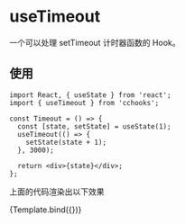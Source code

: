 
<Meta title="Hooks/use-timeout" />



# useTimeout

一个可以处理 setTimeout 计时器函数的 Hook。


## 使用
```tsx
import React, { useState } from 'react';
import { useTimeout } from 'cchooks';

const Timeout = () => {
  const [state, setState] = useState(1);
  useTimeout(() => {
    setState(state + 1);
  }, 3000);

  return <div>{state}</div>;
};

```
上面的代码渲染出以下效果




<Canvas>
  <Story 
    name="positive"
    args={{
      status: 'positive',
      label: 'Positive'
  }}>
    {Template.bind({})}
  </Story>
</Canvas>